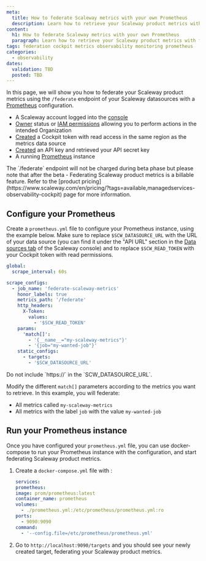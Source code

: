 ```yaml
---
meta:
  title: How to federate Scaleway metrics with your own Prometheus
  description: Learn how to retrieve your Scaleway product metrics with federation and reuse them within your own Prometheus with this step-by-step guide.
content:
  h1: How to federate Scaleway metrics with your own Prometheus
  paragraph: Learn how to retrieve your Scaleway product metrics with federation and reuse them within your own Prometheus with this step-by-step guide.
tags: federation cockpit metrics observability monitoring prometheus
categories:
  - observability
dates:
  validation: TBD
  posted: TBD
---
```


In this page, we will show you how to federate your Scaleway product metrics using the `/federate` endpoint of your Scaleway datasources with a [Prometheus](https://prometheus.io) configuration.

<Macro id="requirements" />

 - A Scaleway account logged into the [console](https://console.scaleway.com)
 - [Owner](/iam/concepts/#owner) status or [IAM permissions](/iam/concepts/#permission) allowing you to perform actions in the intended Organization
 - [Created](/cockpit/how-to/create-token/) a Cockpit token with read access in the same region as the metrics data source
 - [Created](/iam/how-to/create-api-keys/) an API key and retrieved your API secret key
 - A running [Prometheus](https://prometheus.io) instance

<Message type="info">
  The `/federate` endpoint will not be charged during beta phase but please note that after the beta
</Message>

<Message type="important">
  - Federating Scaleway product metrics is a billable feature. Refer to the [product pricing](https://www.scaleway.com/en/pricing/?tags=available,managedservices-observability-cockpit) page for more information.
</Message>

## Configure your Prometheus

Create a `prometheus.yml` file to configure your Prometheus instance, using the example below.
Make sure to replace `$SCW_DATASOURCE_URL` with the URL of your data source (you can find it under the "API URL" section in the [Data sources tab](https://console.scaleway.com/cockpit/dataSource) of the Scaleway console) and to replace `$SCW_READ_TOKEN` with your Cockpit token with read permissions.

```yaml
global:
  scrape_interval: 60s

scrape_configs:
  - job_name: 'federate-scaleway-metrics'
    honor_labels: true
    metrics_path: '/federate'
    http_headers:
      X-Token:
        values:
          - '$SCW_READ_TOKEN'
    params:
      'match[]':
        - '{__name__="my-scaleway-metrics"}'
        - '{job="my-wanted-job"}'
    static_configs:
      - targets:
        - '$SCW_DATASOURCE_URL'
```

<Message type="important">
  Do not include `https://` in the `SCW_DATASOURCE_URL`.
</Message>

Modify the different `match[]` parameters according to the metrics you want to retrieve. In this example, you will federate:
  - All metrics called `my-scaleway-metrics`
  - All metrics with the label `job` with the value `my-wanted-job`

## Run your Prometheus instance

Once you have configured your `prometheus.yml` file, you can use docker-compose to run your Prometheus instance with the configuration, and start federating Scaleway product metrics.

1. Create a `docker-compose.yml` file with :
    ```yaml
    services:
    prometheus:
    image: prom/prometheus:latest
    container_name: prometheus
    volumes:
      - ./prometheus.yml:/etc/prometheus/prometheus.yml:ro
    ports:
      - 9090:9090
    command:
      - '--config.file=/etc/prometheus/prometheus.yml'
    ```

2. Go to `http://localhost:9090/targets` and you should see your newly created target, federating your Scaleway product metrics.
